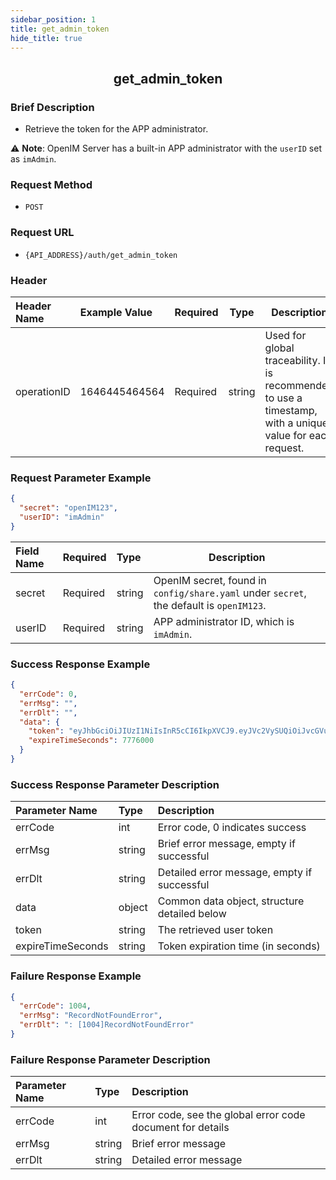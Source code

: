 ```yaml
---
sidebar_position: 1
title: get_admin_token
hide_title: true
---
```


<center>

## get_admin_token

</center>

### Brief Description

- Retrieve the token for the APP administrator.

⚠️ **Note**: OpenIM Server has a built-in APP administrator with the `userID` set as `imAdmin`.

### Request Method

- `POST`

### Request URL

- `{API_ADDRESS}/auth/get_admin_token`

### Header

| Header Name | Example Value   | Required | Type   | Description                                                        |
| :---------- | :-------------- | :------- | ------ | ------------------------------------------------------------------ |
| operationID | 1646445464564   | Required | string | Used for global traceability. It is recommended to use a timestamp, with a unique value for each request. |

### Request Parameter Example

```json
{
  "secret": "openIM123",
  "userID": "imAdmin"
}
```

| Field Name | Required | Type   | Description                                               |
| :--------- | :------- | :----- | --------------------------------------------------------- |
| secret     | Required | string | OpenIM secret, found in `config/share.yaml` under `secret`, the default is `openIM123`. |
| userID     | Required | string | APP administrator ID, which is `imAdmin`.                 |

### Success Response Example

```json
{
  "errCode": 0,
  "errMsg": "",
  "errDlt": "",
  "data": {
    "token": "eyJhbGciOiJIUzI1NiIsInR5cCI6IkpXVCJ9.eyJVc2VySUQiOiJvcGVuSU1BZG1pbiIsIlBsYXRmb3JtSUQiOjEsImV4cCI6MTY5Njc1NDgwNSwibmJmIjoxNjg4OTc4NTA1LCJpYXQiOjE2ODg5Nzg4MDV9.SAu86X3PzfYjtjBeYA4vZefNr1IiFKRgg12FeiXSm14",
    "expireTimeSeconds": 7776000
  }
}
```

### Success Response Parameter Description

| Parameter Name       | Type   | Description                     |
| :------------------- | :----- | :------------------------------ |
| errCode              | int    | Error code, 0 indicates success  |
| errMsg               | string | Brief error message, empty if successful |
| errDlt               | string | Detailed error message, empty if successful |
| data                 | object | Common data object, structure detailed below |
| token                | string | The retrieved user token         |
| expireTimeSeconds    | string | Token expiration time (in seconds) |

### Failure Response Example

```json
{
  "errCode": 1004,
  "errMsg": "RecordNotFoundError",
  "errDlt": ": [1004]RecordNotFoundError"
}
```

### Failure Response Parameter Description

| Parameter Name | Type   | Description                                  |
| :------------- | :----- | :------------------------------------------- |
| errCode        | int    | Error code, see the global error code document for details |
| errMsg         | string | Brief error message                          |
| errDlt         | string | Detailed error message                       |